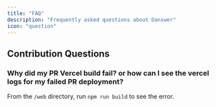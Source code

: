 ```yaml
---
title: "FAQ"
description: "Frequently asked questions about Danswer"
icon: "question"
---
```


## Contribution Questions

### Why did my PR Vercel build fail? or how can I see the vercel logs for my failed PR deployment? 
From the `/web` directory, run `npm run build` to see the error.

